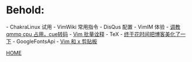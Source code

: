 =Behold:=
- ChakraLinux 试用
- VimWiki 常用指令
- DisQus 配置 
- VimIM 体验 
- [[调教qmmp cpu 占用，cue转码]]
- [[Vim 批量诠释]]
- TeX
- [[终于花时间把博客美化了一下]]
- GoogleFontsApi
- [[Vim 和 x 剪贴板]]

[[index|HOME]]  
